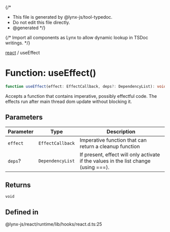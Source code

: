 {/\*

- This file is generated by @lynx-js/tool-typedoc.
- Do not edit this file directly.
- @generated
  \*/}

{/* Import all components as Lynx to allow dynamic lookup in TSDoc writings. */}

[react](/api/react/index.mdx) / useEffect

# Function: useEffect()

```ts
function useEffect(effect: EffectCallback, deps?: DependencyList): void;
```

Accepts a function that contains imperative, possibly effectful code.
The effects run after main thread dom update without blocking it.

## Parameters

| Parameter | Type             | Description                                                                         |
| --------- | ---------------- | ----------------------------------------------------------------------------------- |
| `effect`  | `EffectCallback` | Imperative function that can return a cleanup function                              |
| `deps`?   | `DependencyList` | If present, effect will only activate if the values in the list change (using ===). |

## Returns

`void`

## Defined in

@lynx-js/react/runtime/lib/hooks/react.d.ts:25
